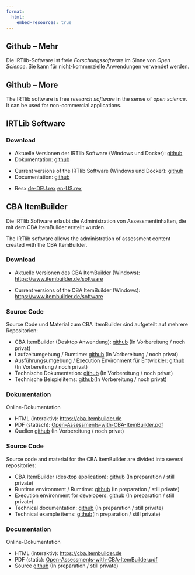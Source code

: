 ```yaml
---
format:
  html:
    embed-resources: true
---
```


::: {.content-visible when-profile="german"}
# Github -- Mehr

Die IRTlib-Software ist freie *Forschungssoftware* im Sinne von *Open Science*. Sie kann für nicht-kommerzielle Anwendungen verwendet werden. 

:::

::: {.content-visible when-profile="english"}
# Github -- More

The IRTlib software is free *research software* in the sense of *open science*. It can be used for non-commercial applications.

:::

## IRTLib Software

### Download

::: {.content-visible when-profile="german"}
* Aktuelle Versionen der IRTlib Software (Windows und Docker): [github](https://github.com/DIPFtba/IRTlibDeploymentSoftware)
* Dokumentation: [github](https://github.com/kroehne/IRTLibDocumentation)
:::


::: {.content-visible when-profile="english"}
* Current versions of the IRTlib Software (Windows und Docker):  [github](https://github.com/DIPFtba/IRTlibDeploymentSoftware)
* Documentation: [github](https://github.com/kroehne/IRTLibDocumentation)
:::

* Resx [de-DEU.rex](Help-de-DEU.rex) [en-US.rex](Help-en-US.rex)

## CBA ItemBuilder

::: {.content-visible when-profile="german"}
Die IRTlib Software erlaubt die Administration von Assessmentinhalten, die mit dem CBA ItemBuilder erstellt wurden. 
:::

::: {.content-visible when-profile="english"}
The IRTlib software allows the administration of assessment content created with the CBA ItemBuilder. 
:::

### Download

::: {.content-visible when-profile="german"}
* Aktuelle Versionen des CBA ItemBuilder (Windows): [https://www.itembuilder.de/software](https://www.itembuilder.de/software)
:::

::: {.content-visible when-profile="english"}
* Current versions of the CBA ItemBuilder (Windows): [https://www.itembuilder.de/software](https://www.itembuilder.de/software)
:::



::: {.content-visible when-profile="german"}

### Source Code 

Source Code und Material zum CBA ItemBuilder sind aufgeteilt auf mehrere Repositorien: 

* CBA ItemBuilder (Desktop Anwendung): [github](https://github.com/DIPFtba/CBAItemBuilderDesktopEditor) (In Vorbereitung / noch privat)
* Laufzeitumgebung / Rumtime: [github](https://github.com/DIPFtba/CBAItemBuilderRuntime) (In Vorbereitung / noch privat)
* Ausführungsumgebung / Execution Environment für Entwickler: [github](https://github.com/DIPFtba/CBAItemBuilderExecutionEnvironment) (In Vorbereitung / noch privat)
* Technische Dokumentation: [github](https://github.com/DIPFtba/CBAItemBuilderDocumentation) (In Vorbereitung / noch privat)
* Technische Beispielitems: [github](https://github.com/DIPFtba/CBAItemBuilderExampleItems)(In Vorbereitung / noch privat)

### Dokumentation 

Online-Dokumentation

* HTML (interaktiv): [https://cba.itembuilder.de](https://cba.itembuilder.de)  
* PDF (statisch): [Open-Assessments-with-CBA-ItemBuilder.pdf](https://cba.itembuilder.de/Open-Assessments-with-CBA-ItemBuilder.pdf)
* Quellen [github](https://github.com/kroehne/CBAItemBuilderBook) (In Vorbereitung / noch privat)

:::

::: {.content-visible when-profile="english"}

### Source Code 

Source code and material for the CBA ItemBuilder are divided into several repositories: 

* CBA ItemBuilder (desktop application): [github](https://github.com/DIPFtba/CBAItemBuilderDesktopEditor) (In preparation / still private)
* Runtime environment / Rumtime: [github](https://github.com/DIPFtba/CBAItemBuilderRuntime) (In preparation / still private)
* Execution environment for developers: [github](https://github.com/DIPFtba/CBAItemBuilderExecutionEnvironment) (In preparation / still private)
* Technical documentation: [github](https://github.com/DIPFtba/CBAItemBuilderDocumentation) (In preparation / still private)
* Technical example items: [github](https://github.com/DIPFtba/CBAItemBuilderExampleItems)(In preparation / still private)

### Documentation 

Online-Dokumentation

* HTML (interaktiv): [https://cba.itembuilder.de](https://cba.itembuilder.de)  
* PDF (static): [Open-Assessments-with-CBA-ItemBuilder.pdf](https://cba.itembuilder.de/Open-Assessments-with-CBA-ItemBuilder.pdf)
* Source [github](https://github.com/kroehne/CBAItemBuilderBook) (In preparation / still private)

:::


